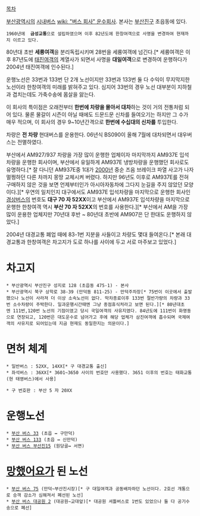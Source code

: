 [[목차]]

[[부산광역시]]의 [[시내버스]] [[wiki: "버스 회사" 운수회사]]. 본사는 [[부산진구]] 초읍동에 있다.

 1960년에  '''금성교통'''으로 설립하였으며 이후 82년도에 한창여객으로 사명을 변경하여 현재까지 이르고 있다.

80년대 초반 '''세륭여객'''을 분리독립시키며 28번을 세륭여객에 넘긴다.[* 세륭여객은 이후 87년도에 [[태진여객]]의 계열사가 되면서 사명을 '''대일여객'''으로 변경하여 운행하다가 2004년 태진여객에 인수된다.]

운행노선은 33번과 133번 단 2개 노선이지만 33번과 133번 둘 다 수익이 무지막지한 노선이라 한창여객의 미래를 밝혀주고 있다. 심지어 33번의 경우 노선 대부분이 지하철과 겹치는데도 가축수송에 몸살을 앓는다.

이 회사의 특이점은 오래전부터 '''한번에 차량을 몰아서 대차'''하는 것이 거의 전통처럼 되어 있다. 물론 물갈이 시즌이 아닐 때에도 드문드문 신차를 들여오기는 하지만 그 수가 매우 적으며, 이 회사의 경우 9~10년간격으로 '''한번에 수십대의 신차를''' 투입한다.

차량은 '''전 차량''' 현대버스를 운용한다. 06년식 BS090이 올해 7월에 대차되면서 대우버스는 전멸하였다.

부산에서 AM927/937 차량을 가장 많이 운행한 업체이자 마지막까지 AM937E 입석차량을 운행한 회사이며, 부산에서 유일하게 AM937E 냉방차량을 운행했던 회사로도 유명하다.[* 잘 다니던 AM937E중 1대가 [[2000년]] 중순 즈음 브레이크 파열 사고가 나자 멀쩡하던 다른 차까지 몽땅 교체시켜 버렸다. 하지만 96년도 이후로 AM937E를 전혀 구매하지 않은 것을 보면 언제부터인가 아시아자동차에 그다지 눈길을 주지 않았던 모양이다.][* 우연의 일치인지 대구에서도 AM937E 입석차량을 마지막으로 운행한 회사인 [[경상버스]]의 번호도 '''대구 70 자 52XX'''이고 부산에서 AM937E 입석차량을 마지막으로 운행한 한창여객 역시 '''부산 70 자 52XX'''의 번호를 사용한다.][* 부산에서 AM을 가장 많이 운용한 업체지만 70년대 후반 ~ 80년대 초반에 AM907은 단 한대도 운행하지 않았다.]

2004년 대경교통 폐업 때에 83-1번 지분을 사들이고 차량도 몇대 들여온다.[* 본래 대경교통과 한창여객은 차고지가 도로 하나를 사이에 두고 서로 마주보고 있었다.]

= 차고지 =
 * 부산광역시 부산진구 성지로 128 (초읍동 475-1) - 본사
 * 부산광역시 북구 상학로 38-39 (만덕동 811-25) - 만덕주차장[* 75번이 이곳에서 출발했으나 노선이 사라져 더 이상 소속노선이 없다. 막차종료이후 133번 절반가량의 차량과 33번 소수차량이 주박한다. 일과운행시간때엔 그냥 종점휴식처라고 보면 된다.][* 80년대초엔 111번,120번 노선의 기점이였고 당시 국일여객의 사유지였다. 84년도에 111번이 화명동으로 연장되고, 120번은 대도운수로 넘어가고 후에 해당 업체가 삼진여객에 흡수되며 국제여객의 사유지로 되어있는데 지금 현재도 동일한지는 의문이다.]

= 면허 체계 =
 * 일반버스 : 52XX, 14XX[* 구 대경교통 출신]
 * 좌석버스 : 36XX[* 3601~3650 사이의 번호만 사용했다. 3651 이후의 번호는 태화교통(현 태영버스)에서 사용]

 * 구 번호판 : 부산 5 자 20XX
= 운행노선 =
 * [[부산 버스 33]] (초읍 ↔ 구만덕)
 * [[부산 버스 133]] (초읍 ↔ 신만덕)
 * [[부산 버스 부산진15]] (원당골↔ 서면)

= [[망했어요]]가 된 노선 =
 * [[부산 버스 75]] (만덕~부산진시장)[* 구 대일여객과 공동배차하던 노선이다. 2호선 개통으로 승객 감소가 심해져서 폐선된 노선] 
 * [[부산 버스 대공원 2]] (대공원~교대앞)[* 대공원 셔틀버스로 1번도 있었으나 둘 다 공기수송으로 폐선]
